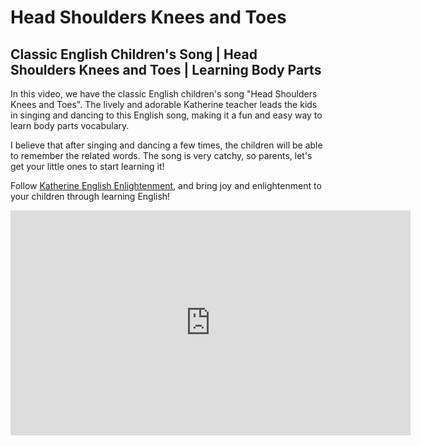 # Head Shoulders Knees and Toes

## Classic English Children's Song | Head Shoulders Knees and Toes | Learning Body Parts

In this video, we have the classic English children's song "Head Shoulders Knees and Toes". The lively and adorable Katherine teacher leads the kids in singing and dancing to this English song, making it a fun and easy way to learn body parts vocabulary.

I believe that after singing and dancing a few times, the children will be able to remember the related words. The song is very catchy, so parents, let's get your little ones to start learning it!

Follow [Katherine English Enlightenment](https://space.bilibili.com/20797715), and bring joy and enlightenment to your children through learning English!

<iframe
  src="https://player.bilibili.com/player.html?bvid=BV1F24y1E7uf&cid=1&page=1"
  scrolling="no"
  border="0"
  frameborder="no"
  framespacing="0"
  allowfullscreen="true"
  width="640"
  height="360"
></iframe>
